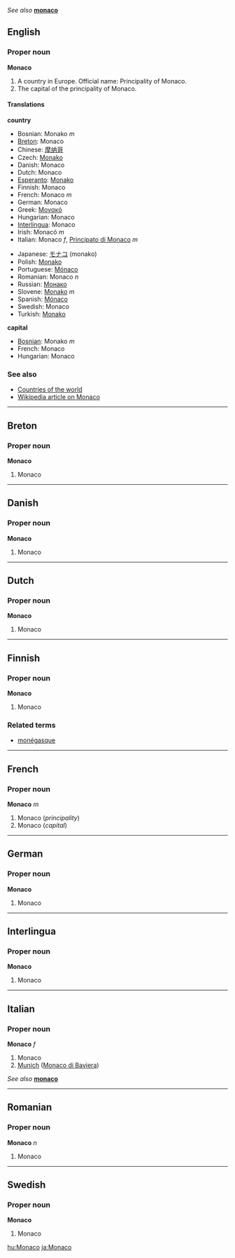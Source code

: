 ''See also'' '''[[monaco]]'''

==English==
===Proper noun===
'''Monaco'''

#<!--DefA-->A country in Europe. Official name: Principality of Monaco.
#<!--DefB-->The capital of the principality of Monaco.

====Translations====

<!--DefA-->'''country'''
{{top}}
<!--Put translations for languages from A to I here-->
*Bosnian: Monako ''m''
*[[Breton]]: Monaco
*Chinese: [[摩纳哥]]
*Czech: [[Monako]]
*Danish: Monaco
*Dutch: Monaco
*[[Esperanto]]: [[Monako]]
*Finnish: Monaco
*French: Monaco ''m''
*German: Monaco
*Greek: [[Μονακό]]
*Hungarian: Monaco
*[[Interlingua]]: Monaco
*Irish: Monacó ''m''
*Italian: Monaco ''f'', [[Principato di Monaco]] ''m''
{{mid}}
<!--Put translations for languages from J to Z here-->
*Japanese: [[モナコ]] (monako)
*Polish: [[Monako]]
*Portuguese: [[Mónaco]]
*Romanian: Monaco ''n''
*Russian: [[Монако]]
*Slovene: [[Monako]] ''m''
*Spanish: [[Mónaco]]
*Swedish: Monaco
*Turkish: [[Monako]]
{{bottom}}

<!--DefB-->'''capital'''
{{top}}
<!--Put translations for languages from A to I here-->
*[[Bosnian]]: Monako ''m''
*French: Monaco
*Hungarian: Monaco
{{mid}}
<!--Put translations for languages from J to Z here-->
{{bottom}}

===See also===
*[[Countries of the world]]
*[[w:Monaco|Wikipedia article on Monaco]]

----
==Breton==
===Proper noun===
'''Monaco'''

#<!--DefA-->Monaco

----
==Danish==
===Proper noun===
'''Monaco'''

#<!--DefA-->Monaco

----
==Dutch==
===Proper noun===
'''Monaco'''

#<!--DefA-->Monaco

----
==Finnish==
===Proper noun===
'''Monaco'''

#<!--DefA-->Monaco

===Related terms===
*[[monégasque]]

----
==French==
===Proper noun===
'''Monaco''' ''m''

#<!--DefA-->Monaco (''principality'')
#<!--DefB-->Monaco (''capital'')

----
==German==
===Proper noun===
'''Monaco'''

#<!--DefA-->Monaco

----
==Interlingua==
===Proper noun===
'''Monaco'''

#<!--DefA-->Monaco

----
==Italian==
===Proper noun===
'''Monaco''' ''f''

#<!--DefA-->Monaco
#<!--DefC--> [[Munich]] ([[Monaco di Baviera]])

''See also'' '''[[monaco]]'''

----
==Romanian==
===Proper noun===
'''Monaco''' ''n''

#<!--DefA-->Monaco

----
==Swedish==
===Proper noun===
'''Monaco'''

#<!--DefA-->Monaco

[[hu:Monaco]]
[[ja:Monaco]]